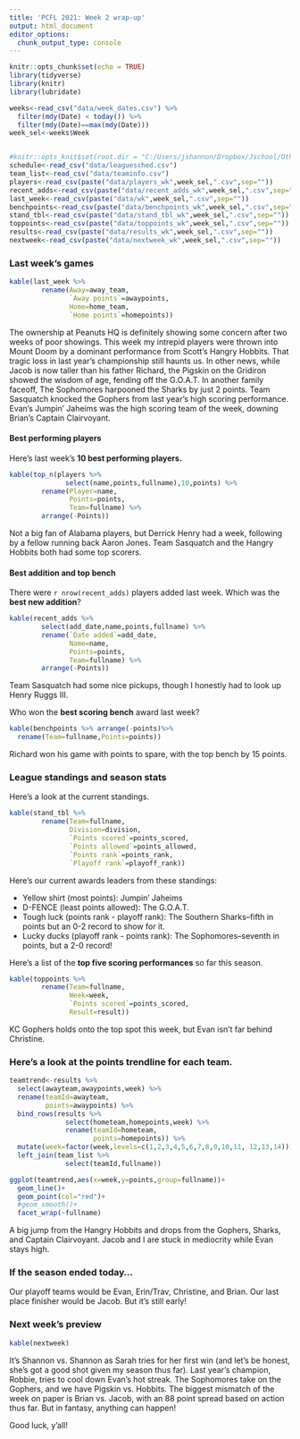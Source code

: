 ```yaml
---
title: 'PCFL 2021: Week 2 wrap-up'
output: html_document
editor_options: 
  chunk_output_type: console
---
```


```r
knitr::opts_chunk$set(echo = TRUE)
library(tidyverse)
library(knitr)
library(lubridate)

weeks<-read_csv("data/week_dates.csv") %>%
  filter(mdy(Date) < today()) %>%
  filter(mdy(Date)==max(mdy(Date)))
week_sel<-weeks$Week


#knitr::opts_knit$set(root.dir = "C:/Users/jshannon/Dropbox/Jschool/Other/pcfl2020")
schedule<-read_csv("data/leaguesched.csv")
team_list<-read_csv("data/teaminfo.csv")
players<-read_csv(paste("data/players_wk",week_sel,".csv",sep=""))
recent_adds<-read_csv(paste("data/recent_adds_wk",week_sel,".csv",sep=""))
last_week<-read_csv(paste("data/wk",week_sel,".csv",sep=""))
benchpoints<-read_csv(paste("data/benchpoints_wk",week_sel,".csv",sep=""))
stand_tbl<-read_csv(paste("data/stand_tbl_wk",week_sel,".csv",sep=""))
toppoints<-read_csv(paste("data/toppoints_wk",week_sel,".csv",sep=""))
results<-read_csv(paste("data/results_wk",week_sel,".csv",sep=""))
nextweek<-read_csv(paste("data/nextweek_wk",week_sel,".csv",sep=""))
```

### Last week's games

```r
kable(last_week %>%
        rename(Away=away_team,
               `Away points`=awaypoints,
               Home=home_team,
               `Home points`=homepoints))
```

The ownership at Peanuts HQ is definitely showing some concern after two weeks of poor showings. This week my intrepid players were thrown into Mount Doom by a dominant performance from Scott's Hangry Hobbits. That tragic loss in last year's championship still haunts us. In other news, while Jacob is now taller than his father Richard, the Pigskin on the Gridiron showed the wisdom of age, fending off the G.O.A.T. In another family faceoff, The Sophomores harpooned the Sharks by just 2 points. Team Sasquatch knocked the Gophers from last year's high scoring performance. Evan's Jumpin' Jaheims was the high scoring team of the week, downing Brian's Captain Clairvoyant.


#### Best performing players

Here's last week's **10 best performing players.** 

```r
kable(top_n(players %>% 
              select(name,points,fullname),10,points) %>%
        rename(Player=name,
               Points=points,
               Team=fullname) %>%
        arrange(-Points))
```

Not a big fan of Alabama players, but Derrick Henry had a week, following by a fellow running back Aaron Jones. Team Sasquatch and the Hangry Hobbits both had some top scorers.

#### Best addition and top bench
There were `r nrow(recent_adds)` players added last week. Which was the **best new addition**?

```r
kable(recent_adds %>% 
        select(add_date,name,points,fullname) %>%
        rename(`Date added`=add_date,
               Name=name,
               Points=points,
               Team=fullname) %>%
        arrange(-Points))
```

Team Sasquatch had some nice pickups, though I honestly had to look up Henry Ruggs III.

Who won the **best scoring bench** award last week?

```r
kable(benchpoints %>% arrange(-points)%>%
  rename(Team=fullname,Points=points)) 
```

Richard won his game with points to spare, with the top bench by 15 points.

### League standings and season stats
Here's a look at the current standings.

```r
kable(stand_tbl %>%
        rename(Team=fullname,
               Division=division,
               `Points scored`=points_scored,
               `Points allowed`=points_allowed,
               `Points rank`=points_rank,
               `Playoff rank`=playoff_rank))
```

Here's our current awards leaders from these standings:

* Yellow shirt (most points): Jumpin' Jaheims
* D-FENCE (least points allowed): The G.O.A.T.
* Tough luck (points rank - playoff rank): The Southern Sharks--fifth in points but an 0-2 record to show for it.
* Lucky ducks (playoff rank - points rank): The Sophomores--seventh in points, but a 2-0 record!

Here's a list of the **top five scoring performances** so far this season.

```r
kable(toppoints %>%
        rename(Team=fullname,
               Week=week,
               `Points scored`=points_scored,
               Result=result))
```

KC Gophers holds onto the top spot this week, but Evan isn't far behind Christine.

### Here's a look at the **points trendline** for each team.

```r
teamtrend<-results %>%
  select(awayteam,awaypoints,week) %>%
  rename(teamId=awayteam,
         points=awaypoints) %>%
  bind_rows(results %>%
              select(hometeam,homepoints,week) %>%
              rename(teamId=hometeam,
                     points=homepoints)) %>%
  mutate(week=factor(week,levels=c(1,2,3,4,5,6,7,8,9,10,11, 12,13,14))) %>%
  left_join(team_list %>%
              select(teamId,fullname))

ggplot(teamtrend,aes(x=week,y=points,group=fullname))+
  geom_line()+
  geom_point(col="red")+
  #geom_smooth()+
  facet_wrap(~fullname)
```

A big jump from the Hangry Hobbits and drops from the Gophers, Sharks, and Captain Clairvoyant. Jacob and I are stuck in mediocrity while Evan stays high.

### If the season ended today...

Our playoff teams would be Evan, Erin/Trav, Christine, and Brian. Our last place finisher would be Jacob. But it's still early!

### Next week's preview

```r
kable(nextweek)
```

It's Shannon vs. Shannon as Sarah tries for her first win (and let's be honest, she's got a good shot given my season thus far). Last year's champion, Robbie, tries to cool down Evan's hot streak. The Sophomores take on the Gophers, and we have Pigskin vs. Hobbits. The biggest mismatch of the week on paper is Brian vs. Jacob, with an 88 point spread based on action thus far. But in fantasy, anything can happen!

Good luck, y'all!
